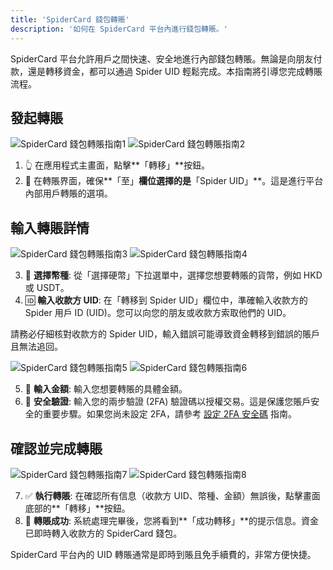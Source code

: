 ```yaml
---
title: 'SpiderCard 錢包轉賬'
description: '如何在 SpiderCard 平台內進行錢包轉賬。'
---
```


<Info>
SpiderCard 平台允許用戶之間快速、安全地進行內部錢包轉賬。無論是向朋友付款，還是轉移資金，都可以通過 Spider UID 輕鬆完成。本指南將引導您完成轉賬流程。
</Info>

## 發起轉賬

![SpiderCard 錢包轉賬指南1](https://milways.gitbook.io/~gitbook/image?url=https%3A%2F%2F576526375-files.gitbook.io%2F%7E%2Ffiles%2Fv0%2Fb%2Fgitbook-x-prod.appspot.com%2Fo%2Fspaces%252FWk98YWM2MHtAzSHwvK6L%252Fuploads%252FPI2nrrZ4Bevb7SJzbC1D%252F350.png%3Falt%3Dmedia%26token%3D0cb6206a-14ec-43a9-89a5-e851e20b596a&width=768&dpr=4&quality=100&sign=922a4a95&sv=2)
![SpiderCard 錢包轉賬指南2](https://milways.gitbook.io/~gitbook/image?url=https%3A%2F%2F576526375-files.gitbook.io%2F%7E%2Ffiles%2Fv0%2Fb%2Fgitbook-x-prod.appspot.com%2Fo%2Fspaces%252FWk98YWM2MHtAzSHwvK6L%252Fuploads%252F2tICmCDPkgFCMdTvazfc%252F351.png%3Falt%3Dmedia%26token%3Dbd8e5436-63d4-4428-870f-026eba361af2&width=400&dpr=3&quality=100&sign=15082d0e&sv=2)

1.  👆 在應用程式主畫面，點擊**「轉移」**按鈕。
2.  🔄 在轉賬界面，確保**「至」**欄位選擇的是**「Spider UID」**。這是進行平台內部用戶轉賬的選項。

## 輸入轉賬詳情

![SpiderCard 錢包轉賬指南3](https://milways.gitbook.io/~gitbook/image?url=https%3A%2F%2F576526375-files.gitbook.io%2F%7E%2Ffiles%2Fv0%2Fb%2Fgitbook-x-prod.appspot.com%2Fo%2Fspaces%252FWk98YWM2MHtAzSHwvK6L%252Fuploads%252FSXVpIhgqFjzFWp1Sy28v%252F352.png%3Falt%3Dmedia%26token%3Dc3296a77-19a3-499b-af75-765742419979&width=400&dpr=3&quality=100&sign=5a7a2c18&sv=2)
![SpiderCard 錢包轉賬指南4](https://milways.gitbook.io/~gitbook/image?url=https%3A%2F%2F576526375-files.gitbook.io%2F%7E%2Ffiles%2Fv0%2Fb%2Fgitbook-x-prod.appspot.com%2Fo%2Fspaces%252FWk98YWM2MHtAzSHwvK6L%252Fuploads%252FAsulBI0xLjpqxk5XEeRa%252F353.png%3Falt%3Dmedia%26token%3D0fe4b329-9736-4d08-9078-a93cb861fd9f&width=400&dpr=3&quality=100&sign=d4f5eb66&sv=2)

3.  💱 **選擇幣種**: 從「選擇硬幣」下拉選單中，選擇您想要轉賬的貨幣，例如 HKD 或 USDT。
4.  🆔 **輸入收款方 UID**: 在「轉移到 Spider UID」欄位中，準確輸入收款方的 Spider 用戶 ID (UID)。您可以向您的朋友或收款方索取他們的 UID。

<Warning>請務必仔細核對收款方的 Spider UID，輸入錯誤可能導致資金轉移到錯誤的賬戶且無法追回。</Warning>

![SpiderCard 錢包轉賬指南5](https://milways.gitbook.io/~gitbook/image?url=https%3A%2F%2F576526375-files.gitbook.io%2F%7E%2Ffiles%2Fv0%2Fb%2Fgitbook-x-prod.appspot.com%2Fo%2Fspaces%252FWk98YWM2MHtAzSHwvK6L%252Fuploads%252FT8orvoWJtkhtJpfEgdsd%252F354.png%3Falt%3Dmedia%26token%3D3eaf986e-e260-4afb-8f48-7519fefd0016&width=768&dpr=4&quality=100&sign=34f73e05&sv=2)
![SpiderCard 錢包轉賬指南6](https://milways.gitbook.io/~gitbook/image?url=https%3A%2F%2F576526375-files.gitbook.io%2F%7E%2Ffiles%2Fv0%2Fb%2Fgitbook-x-prod.appspot.com%2Fo%2Fspaces%252FWk98YWM2MHtAzSHwvK6L%252Fuploads%252Fas9d3eLmBMSmCvv4k6gS%252F355.png%3Falt%3Dmedia%26token%3Dd78dbe89-2b3a-4932-9404-235b9e9d2297&width=400&dpr=3&quality=100&sign=79964ac0&sv=2)

5.  🔢 **輸入金額**: 輸入您想要轉賬的具體金額。
6.  🔐 **安全驗證**: 輸入您的兩步驗證 (2FA) 驗證碼以授權交易。這是保護您賬戶安全的重要步驟。如果您尚未設定 2FA，請參考 [設定 2FA 安全碼](set2fa.mdx) 指南。

## 確認並完成轉賬

![SpiderCard 錢包轉賬指南7](https://milways.gitbook.io/~gitbook/image?url=https%3A%2F%2F576526375-files.gitbook.io%2F%7E%2Ffiles%2Fv0%2Fb%2Fgitbook-x-prod.appspot.com%2Fo%2Fspaces%252FWk98YWM2MHtAzSHwvK6L%252Fuploads%252FPrmc9qYNJolOBnGAuxo8%252F356.png%3Falt%3Dmedia%26token%3D6e6c26fb-609c-40be-b7a9-8a96d44c2ed8&width=400&dpr=3&quality=100&sign=b350bc50&sv=2)
![SpiderCard 錢包轉賬指南8](https://milways.gitbook.io/~gitbook/image?url=https%3A%2F%2F576526375-files.gitbook.io%2F%7E%2Ffiles%2Fv0%2Fb%2Fgitbook-x-prod.appspot.com%2Fo%2Fspaces%252FWk98YWM2MHtAzSHwvK6L%252Fuploads%252FBtjkrWhDD1mj1LD0sa6H%252F357.png%3Falt%3Dmedia%26token%3D2766a4af-a614-487a-9fc2-f8a1d0a6e131&width=400&dpr=3&quality=100&sign=3840e6f9&sv=2)

7.  ✅ **執行轉賬**: 在確認所有信息（收款方 UID、幣種、金額）無誤後，點擊畫面底部的**「轉移」**按鈕。
8.  🎉 **轉賬成功**: 系統處理完畢後，您將看到**「成功轉移」**的提示信息。資金已即時轉入收款方的 SpiderCard 錢包。

<Tip>SpiderCard 平台內的 UID 轉賬通常是即時到賬且免手續費的，非常方便快捷。</Tip>
